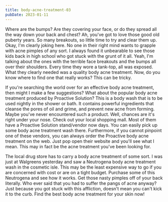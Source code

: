 ```yaml
---
title: body-acne-treatment-03
pubDate: 2023-01-11
---
```


Where are the bumps? Are they covering your face, or do they spread all the way down your back and chest? Ah, you've got to love those good old puberty years. So many breakouts, so little time to try and clear them up. Okay, I'm clearly joking here. No one in their right mind wants to grapple with acne pimples of any sort. I always found it unbearable to see those kids back in high school who got stuck with the grunt of it all. Yeah, I'm talking about the ones with the terrible face breakouts and the bumps all over their shoulders. Every time they wore a tank-top, all was exposed. What they clearly needed was a quality body acne treatment. Now, do you know where to find one that really works? This can be tricky. 

If you're searching the world over for an effective body acne treatment, then might I make a few suggestions? What about the popular body acne treatment produced by Proactive Solution? This is a body wash that is to be used nightly in the shower or bath. It contains powerful ingredients that cleanse the pores of oil and grime, and prevent new acne from forming. Maybe you've never encountered such a product. Well, chances are it's right under your nose. Check out your local shopping mall. Most of them have a Proactive Solution stand/vendor now days. You can easily pick up some body acne treatment wash there. Furthermore, if you cannot pinpoint one of these vendors, you can always order the Proactive body acne treatment on the web. Just pop open their website and you'll see what I mean. This may in fact be the acne treatment you've been looking for. 

The local drug store has to carry a body acne treatment of some sort. I was just at Walgreens yesterday and saw a Neutrogena body acne treatment wash in the cosmetic isle. This may be the least expensive way to go if you are concerned with cost or are on a tight budget. Purchase some of this Neutrogena and see how it works. Get those nasty pimples off of your back literally. Who ever said that you had to suffer the pangs of acne anyway? Just because you got stuck with this affliction, doesn't mean you can't kick it to the curb. Find the best body acne treatment for your skin now!